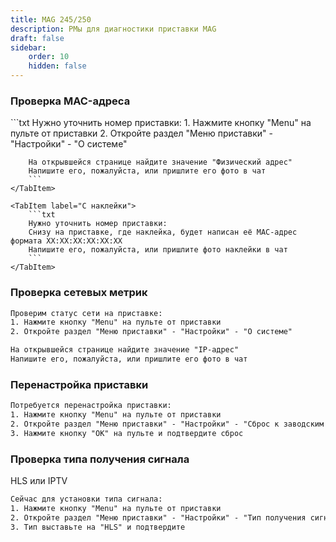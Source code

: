 ```yaml
---
title: MAG 245/250
description: РМы для диагностики приставки MAG
draft: false
sidebar:
    order: 10
    hidden: false
---
```



<LinkCard title="Открыть приставку" href="https://clever.ertelecom.ru/content/space/4/article/5022"
          description="Открыть приставку в базе знаний" target="_blank"/>

### Проверка MAC-адреса

<Tabs>
    <TabItem label="Через настройки">
        ```txt
        Нужно уточнить номер приставки:
        1. Нажмите кнопку "Menu" на пульте от приставки
        2. Откройте раздел "Меню приставки" - "Настройки" - "О системе"

        На открывшейся странице найдите значение "Физический адрес"
        Напишите его, пожалуйста, или пришлите его фото в чат
        ```
    </TabItem>

    <TabItem label="С наклейки">
        ```txt
        Нужно уточнить номер приставки:
        Снизу на приставке, где наклейка, будет написан её MAC-адрес формата XX:XX:XX:XX:XX:XX
        Напишите его, пожалуйста, или пришлите фото наклейки в чат
        ```
    </TabItem>
</Tabs>

### Проверка сетевых метрик

```txt
Проверим статус сети на приставке:
1. Нажмите кнопку "Menu" на пульте от приставки
2. Откройте раздел "Меню приставки" - "Настройки" - "О системе"

На открывшейся странице найдите значение "IP-адрес"
Напишите его, пожалуйста, или пришлите его фото в чат
```

### Перенастройка приставки

```txt
Потребуется перенастройка приставки:
1. Нажмите кнопку "Menu" на пульте от приставки
2. Откройте раздел "Меню приставки" - "Настройки" - "Сброс к заводским установкам"
3. Нажмите кнопку "ОК" на пульте и подтвердите сброс
```

### Проверка типа получения сигнала

HLS или IPTV

```txt
Сейчас для установки типа сигнала:
1. Нажмите кнопку "Menu" на пульте от приставки
2. Откройте раздел "Меню приставки" - "Настройки" - "Тип получения сигнала"
3. Тип выставьте на "HLS" и подтвердите
```
